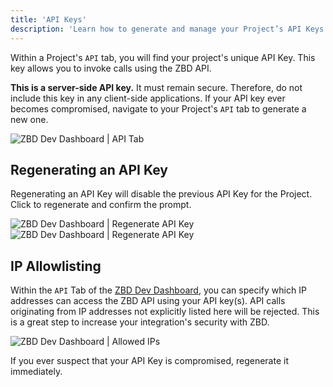 ```yaml
---
title: 'API Keys'
description: 'Learn how to generate and manage your Project’s API Keys.'
---
```


Within a Project's `API` tab, you will find your project's unique API Key. This key allows you to invoke calls using the ZBD API.

<Warning>**This is a server-side API key.** It must remain secure. Therefore, do not include this key in any client-side applications. If your API key ever becomes compromised, navigate to your Project's `API` tab to generate a new one.</Warning>

<Frame caption="ZBD Dev Dashboard | API Tab">
  <img src="/img/v2/projects-api-default.png" alt="ZBD Dev Dashboard | API Tab" />
</Frame>
<br />

## Regenerating an API Key

Regenerating an API Key will disable the previous API Key for the Project. Click to regenerate and confirm the prompt.

<Frame caption="ZBD Dev Dashboard | Regenerate API Key">
  <img src="/img/v2/projects-api-regenerate.png" alt="ZBD Dev Dashboard | Regenerate API Key" />
</Frame>
<br />

<Frame caption="ZBD Dev Dashboard | Regenerate API Key">
  <img src="/img/v2/projects-api-regenerate-2.png" alt="ZBD Dev Dashboard | Regenerate API Key" />
</Frame>
<br />

## IP Allowlisting

Within the `API` Tab of the [ZBD Dev Dashboard](https://dashboard.zebedee.io), you can specify which IP addresses can access the ZBD API using your API key(s). API calls originating from IP addresses not explicitly listed here will be rejected. This is a great step to increase your integration's security with ZBD.

<Frame caption="ZBD Dev Dashboard | Allowed IPs">
  <img src="/img/v2/projects-api-ip-whitelist.png" alt="ZBD Dev Dashboard | Allowed IPs" />
</Frame>
<br />

<Warning>If you ever suspect that your API Key is compromised, regenerate it immediately.</Warning>